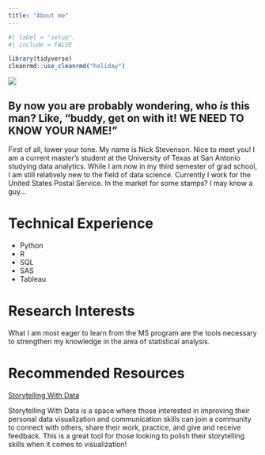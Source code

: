 ```yaml
---
title: "About me"
---
```


```r
#| label = "setup",
#| include = FALSE

library(tidyverse)
cleanrmd::use_cleanrmd("holiday")
```




![](profile_picture.png)

## By now you are probably wondering, who *is* this man? Like, "buddy, get on with it! WE NEED TO KNOW YOUR NAME!"

First of all, lower your tone. My name is Nick Stevenson. Nice to meet you! I am a current master's student at the University of Texas at San Antonio studying data analytics. While I am now in my third semester of grad school, I am still relatively new to the field of data science. Currently I work for the United States Postal Service. In the market for some stamps? I may know a guy...

# Technical Experience

-   Python
-   R
-   SQL
-   SAS
-   Tableau

# Research Interests

What I am most eager to learn from the MS program are the tools necessary to strengthen my knowledge in the area of statistical analysis.

# Recommended Resources

[Storytelling With Data](https://www.storytellingwithdata.com/)

Storytelling With Data is a space where those interested in improving their personal data visualization and communication skills can join a community to connect with others, share their work, practice, and give and receive feedback. This is a great tool for those looking to polish their storytelling skills when it comes to visualization!
